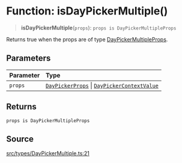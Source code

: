 # Function: isDayPickerMultiple()

> **isDayPickerMultiple**(`props`): `props is DayPickerMultipleProps`

Returns true when the props are of type [DayPickerMultipleProps](/api/latest/interfaces/DayPickerMultipleProps.mdx).

## Parameters

| Parameter | Type |
| :------ | :------ |
| `props` | [`DayPickerProps`](/api/latest/type-aliases/DayPickerProps.mdx) \| [`DayPickerContextValue`](/api/latest/interfaces/DayPickerContextValue.mdx) |

## Returns

`props is DayPickerMultipleProps`

## Source

[src/types/DayPickerMultiple.ts:21](https://github.com/gpbl/react-day-picker/blob/56bfb649e/src/types/DayPickerMultiple.ts#L21)
